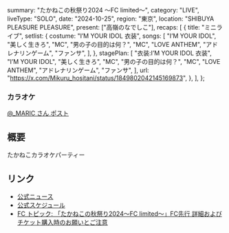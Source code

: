   summary: "たかねこの秋祭り2024 〜FC limited〜",
  category: "LIVE",
  liveType: "SOLO",
  date: "2024-10-25",
  region: "東京",
  location: "SHIBUYA PLEASURE PLEASURE",
  present: ["高嶺のなでしこ"],
  recaps: [
    {
      title: "ミニライブ",
      setlist: {
        costume: "I’M YOUR IDOL 衣装",
        songs: [
          "I’M YOUR IDOL",
          "美しく生きろ",
          "MC",
          "男の子の目的は何？",
          "MC",
          "LOVE ANTHEM",
          "アドレナリンゲーム",
          "ファンサ",
        ],
      },
      stagePlan: [
        "衣装:I’M YOUR IDOL 衣装",
        "I’M YOUR IDOL",
        "美しく生きろ",
        "MC",
        "男の子の目的は何？",
        "MC",
        "LOVE ANTHEM",
        "アドレナリンゲーム",
        "ファンサ",
      ],
      url: "https://x.com/Mikuru_hositani/status/1849802042145169873",
    },
  ],
};

### カラオケ

[@\_MARIC さん ポスト](https://x.com/_MARIC/status/1849793286145442218)

## 概要

たかねこカラオケパーティー

## リンク

- [公式ニュース](https://takanenonadeshiko.jp/?p=2286)
- [公式スケジュール](https://takanenonadeshiko.jp/?p=2301)
- [FC トピック: 「たかねこの秋祭り2024〜FC limited〜」FC先行 詳細およびチケット購入時のお願いとご注意](https://takanekofc.com/topics/public/_/f25fb2r3umt2tnf6.html)
